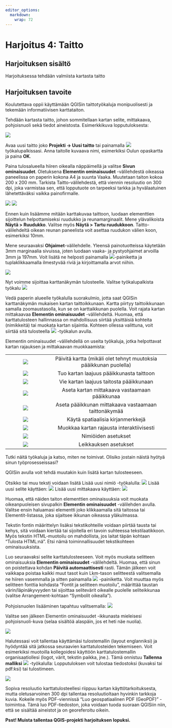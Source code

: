 ```yaml
---
editor_options: 
  markdown: 
    wrap: 72
---
```


# Harjoitus 4: Taitto

## Harjoituksen sisältö

Harjoituksessa tehdään valmiista kartasta taitto

## Harjoituksen tavoite

Koulutettava oppii käyttämään QGISin taittotyökaluja monipuolisesti ja
tekemään informatiivisen karttataiton.

Tehdään kartasta taitto, johon sommitellaan kartan selite, mittakaava,
pohjoisnuoli sekä tiedot aineistosta. Esimerkkikuva lopputuloksesta:

![](img/harjoitus4/img1.png)

Avaa uusi taitto joko **Projekti -\> Uusi taitto** tai painamalla
![](img/harjoitus4/img2.png) työkalupalkissasi. Anna taitolle kuvaava
nimi, esimerkiksi Oulun opaskartta ja paina **OK**.

Paina tulosalueella hiiren oikealla näppäimellä ja valitse **Sivun
ominaisuudet**. Oletuksena **Elementin ominaisuudet** -välilehdestä
oikeassa paneelissa on paperin kokona A4 ja suunta Vaaka. Muutetaan
taiton kokoa 200 x 200 mm. Tarkista Taitto-välilehdestä, että viennin
resoluutio on 300 dpi, joka varmistaa sen, että lopputuote on tarpeeksi
tarkka ja hyvälaatuinen lähetettäväksi vaikka painofirmalle.

![](img/harjoitus4/img3.png) ![](img/harjoitus4/img4.png)

Ennen kuin lisäämme mitään karttakuvaa taittoon, luodaan elementtien
sijoittelun helpottamiseksi ruudukko ja reunamarginaalit. Mene
ylävalikoista **Näytä \> Ruudukko**. Valitse myös **Näytä \> Tartu
ruudukkoon**. Taitto-välilehdeltä oikean reunan paneelista voit asettaa
ruudukon välien koon, esimerkiksi 10mm.

Mene seuraavaksi **Ohjaimet**-välilehdelle. Yleensä painotuotteissa
käytetään 3mm marginaalia sivuissa, joten luodaan vaaka- ja
pystyohjaimet arvoilla 3mm ja 197mm. Voit lisätä ne helposti painamalla
![](img/harjoitus4/img5.png)-painiketta ja tuplaklikkaamalla ilmestyvää
riviä ja kirjoittamalla arvot niihin.

![](img/harjoitus4/img6.png)

Nyt voimme sijoittaa karttanäkymän tulosteelle. Valitse työkalupalkista
työkalu ![](img/harjoitus4/img7.png)

Vedä paperin alueelle työkalulla suorakulmio, jotta saat QGISin
karttanäkymän mukaisen kartan taittoikkunaan. Kartta piirtyy
taittoikkunaan samalla zoomaustasolla, kun se on karttaikkunan puolella.
Voit rajata kartan mittakaavaa **Elementin ominaisuudet** -välilehdeltä.
Huomaa, että karttatulosteen hallinnassa on mahdollisuus siirtää
yksittäisiä kohteita (nimikkeitä) tai muokata kartan sijaintia. Kohteen
ollessa valittuna, voit siirtää sitä tulosteella
![](img/harjoitus4/img8.png) -työkalun avulla.

Elementin ominaisuudet -välilehdellä on useita työkaluja, jotka
helpottavat kartan rajauksen ja mittakaavan muokkaamista:

|                               |                                                                   |
|:----------------:|:----------------------------------------------------:|
| ![](img/harjoitus4/img25.png) | Päivitä kartta (mikäli olet tehnyt muutoksia pääikkunan puolella) |
| ![](img/harjoitus4/img24.png) |             Tuo kartan laajuus pääikkunasta taittoon              |
| ![](img/harjoitus4/img23.png) |              Vie kartan laajuus taitosta pääikkunaan              |
| ![](img/harjoitus4/img22.png) |           Aseta kartan mittakaava vastaamaan pääikkunaa           |
| ![](img/harjoitus4/img21.png) |       Aseta pääikkunan mittakaava vastaamaan taittonäkymää        |
| ![](img/harjoitus4/img20.png) |                 Käytä spatiaalisia kirjanmerkkejä                 |
| ![](img/harjoitus4/img19.png) |             Muokkaa kartan rajausta interaktiivisesti             |
| ![](img/harjoitus4/img18.png) |                        Nimiöiden asetukset                        |
| ![](img/harjoitus4/img17.png) |                       Leikkauksen asetukset                       |

Tutki näitä työkaluja ja katso, miten ne toimivat. Olisiko jostain
näistä hyötyä sinun työprosesseissasi?

QGISin avulla voit tehdä muutakin kuin lisätä kartan tulosteeseen.

Otsikko tai muu teksti voidaan lisätä Lisää uusi nimiö -työkalulla:
![](img/harjoitus4/img9.png) Lisää uusi selite käyttäen:
![](img/harjoitus4/img10.png) Lisää uusi mittakaava käyttäen:
![](img/harjoitus4/img11.png)

Huomaa, että näiden taiton elementtien ominaisuuksia voit muokata
oikeanpuoleisen sivupalkin **Elementin ominaisuudet** -välilehden
avulla. Valitse ensin haluamasi elementti joko klikkaamalla sitä
taitossa tai Elementit-listassa, joka sijaitsee ikkunan oikeassa
yläkulmassa.

Tekstin fontin määrittelyn lisäksi tekstikohteille voidaan piirtää
tausta tai kehys, sitä voidaan kiertää tai sijoitella eri tavoin
suhteessa tekstilaatikkoon. Myös tekstin HTML-muotoilu on mahdollista,
jos laitat täpän kohtaan "Tulosta HTML:nä". Etsi nämä toiminnallisuudet
tekstikohteen ominaisuuksista.

Luo seuraavaksi selite karttatulosteeseen. Voit myös muokata selitteen
ominaisuuksia **Elementin ominaisuudet** -välilehdeltä. Huomaa, että
sinun on poistettava kohdan **Päivitä automaattisesti** rasti. Tämän
jälkeen voit vaikkapa poistaa kaikki muut tasot kuin Lkm-tason
selitteestä valitsemalla ne hiiren vasemmalla ja sitten painamalla
![](img/harjoitus4/img12.png) -painiketta. Voit muuttaa myös selitteen
fonttia kohdasta "Fontit ja selitteen muotoilu", määrittää taustan
värin/läpinäkyvyyden tai sijoittaa selitevärit oikealle puolelle
seliteikkunaa (valitse Arrangement-kohtaan "Symbolit oikealla").

Pohjoisnuolen lisääminen tapahtuu valitsemalla:
![](img/harjoitus4/img13.png)

Valitse sen jälkeen Elementin ominaisuudet -ikkunasta mieleisesi
pohjoisnuoli-kuva (selaa sisältöä alaspäin, jos et heti näe nuolia).

![](img/harjoitus4/img14.png)

Halutessasi voit tallentaa käyttämäsi tulostemallin (layout englanniksi)
ja hyödyntää sitä jatkossa seuraavien karttatulosteiden tekemiseen. Voit
esimerkiksi muotoilla kollegoidesi käyttöön karttatulostemallin
organisaatiollesi (logot, värit, tekstin paikka, jne.). Tämä onnistuu
**Tallenna malliksi** ![](img/harjoitus4/img15.png) -työkalulla:
Lopputuloksen voit tulostaa tiedostoksi (kuvaksi tai pdf:ksi) tai
tulostimeen.

![](img/harjoitus4/img16.png)

Sopiva resoluutio karttatulosteellesi riippuu kartan
käyttötarkoituksesta, mutta oletusarvoinen 300 dpi tallentaa
resoluutioltaan hyvinkin tarkkoja kuvia. Kokeile myös PDF-viennissä "Luo
geospatiaalinen PDF (GeoPDF)" -toimintoa. Tämä luo PDF-tiedoston, joka
voidaan tuoda suoraan QGISiin niin, että se sisältää aineistot ja on
georeferoitu oikein.

::: hint-box
**Psst! Muista tallentaa QGIS-projekti harjoituksen lopuksi.**
:::

